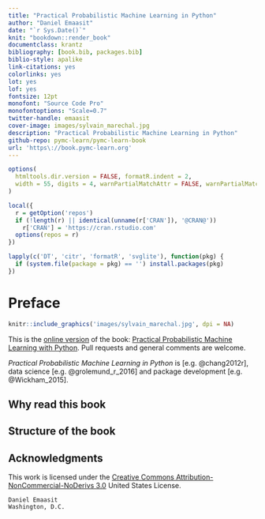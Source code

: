 ```yaml
--- 
title: "Practical Probabilistic Machine Learning in Python"
author: "Daniel Emaasit"
date: "`r Sys.Date()`"
knit: "bookdown::render_book"
documentclass: krantz
bibliography: [book.bib, packages.bib]
biblio-style: apalike
link-citations: yes
colorlinks: yes
lot: yes
lof: yes
fontsize: 12pt
monofont: "Source Code Pro"
monofontoptions: "Scale=0.7"
twitter-handle: emaasit
cover-image: images/sylvain_marechal.jpg
description: "Practical Probabilistic Machine Learning in Python"
github-repo: pymc-learn/pymc-learn-book
url: 'https\://book.pymc-learn.org'
---
```

```r
options(
  htmltools.dir.version = FALSE, formatR.indent = 2,
  width = 55, digits = 4, warnPartialMatchAttr = FALSE, warnPartialMatchDollar = FALSE
)

local({
  r = getOption('repos')
  if (!length(r) || identical(unname(r['CRAN']), '@CRAN@'))
    r['CRAN'] = 'https://cran.rstudio.com' 
  options(repos = r)
})

lapply(c('DT', 'citr', 'formatR', 'svglite'), function(pkg) {
  if (system.file(package = pkg) == '') install.packages(pkg)
})
```

# Preface {-}

```r
knitr::include_graphics('images/sylvain_marechal.jpg', dpi = NA)
```

This is the [online version](https://pymc-learn.github.io/pymc-learn-book/) of the book: [Practical Probabilistic Machine Learning with Python](). Pull requests and general comments are welcome.

*Practical Probabilistic Machine Learning in Python* is [e.g. @chang2012r], data science [e.g. @grolemund_r_2016] and package development [e.g. @Wickham_2015].

## Why read this book {-}

## Structure of the book {-}

## Acknowledgments {-}

This work is licensed under the [Creative Commons Attribution-NonCommercial-NoDerivs 3.0](http://creativecommons.org/licenses/by-nc-nd/3.0/us/) United States License. 

```block2
Daniel Emaasit  
Washington, D.C.
```
